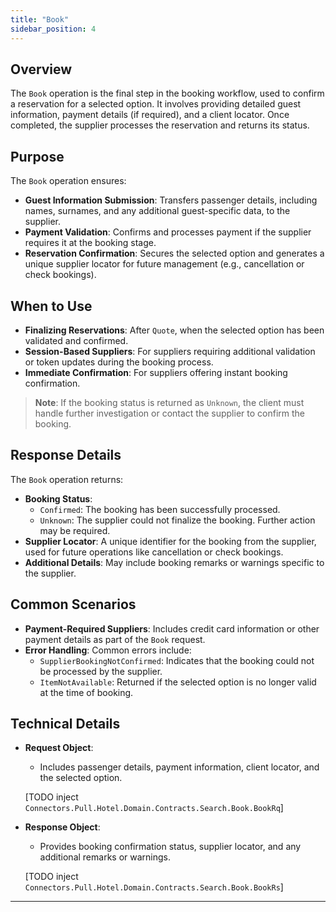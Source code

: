 ```yaml
---
title: "Book"
sidebar_position: 4
---
```


## **Overview**

The `Book` operation is the final step in the booking workflow, used to confirm a reservation for a selected option. It involves providing detailed guest information, payment details (if required), and a client locator. Once completed, the supplier processes the reservation and returns its status.

## **Purpose**
The `Book` operation ensures:
- **Guest Information Submission**: Transfers passenger details, including names, surnames, and any additional guest-specific data, to the supplier.
- **Payment Validation**: Confirms and processes payment if the supplier requires it at the booking stage.
- **Reservation Confirmation**: Secures the selected option and generates a unique supplier locator for future management (e.g., cancellation or check bookings).

## **When to Use**
- **Finalizing Reservations**: After `Quote`, when the selected option has been validated and confirmed.
- **Session-Based Suppliers**: For suppliers requiring additional validation or token updates during the booking process.
- **Immediate Confirmation**: For suppliers offering instant booking confirmation.

> **Note**: If the booking status is returned as `Unknown`, the client must handle further investigation or contact the supplier to confirm the booking.

## **Response Details**
The `Book` operation returns:
- **Booking Status**:
  - `Confirmed`: The booking has been successfully processed.
  - `Unknown`: The supplier could not finalize the booking. Further action may be required.
- **Supplier Locator**: A unique identifier for the booking from the supplier, used for future operations like cancellation or check bookings.
- **Additional Details**: May include booking remarks or warnings specific to the supplier.

## **Common Scenarios**
- **Payment-Required Suppliers**: Includes credit card information or other payment details as part of the `Book` request.
- **Error Handling**: Common errors include:
  - `SupplierBookingNotConfirmed`: Indicates that the booking could not be processed by the supplier.
  - `ItemNotAvailable`: Returned if the selected option is no longer valid at the time of booking.

## **Technical Details**
- **Request Object**:
  - Includes passenger details, payment information, client locator, and the selected option.

  [TODO inject `Connectors.Pull.Hotel.Domain.Contracts.Search.Book.BookRq`]

- **Response Object**:
  - Provides booking confirmation status, supplier locator, and any additional remarks or warnings.

  [TODO inject `Connectors.Pull.Hotel.Domain.Contracts.Search.Book.BookRs`]

---
